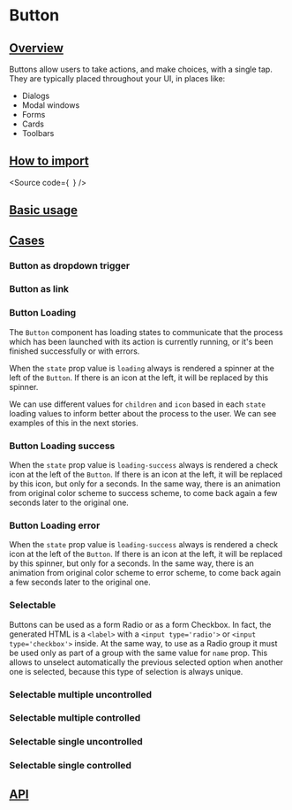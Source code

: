 

<Meta of={Stories} />

# Button

## [Overview](#overview)

Buttons allow users to take actions, and make choices, with a single tap.
They are typically placed throughout your UI, in places like:

- Dialogs
- Modal windows
- Forms
- Cards
- Toolbars

## [How to import](#how-to-import)

<Source
  code={`
`}
/>

## [Basic usage](#basic-usage)

<Canvas of={Stories.Base} />

## [Cases](#cases)

### Button as dropdown trigger

<Canvas of={CaseStories.AsDropdown} />

### Button as link

<Canvas of={CaseStories.AsLink} />

### Button Loading

The `Button` component has loading states to communicate that the process which
has been launched with its action is currently running, or it's been finished
successfully or with errors.

When the `state` prop value is `loading` always is rendered a spinner at the
left of the `Button`. If there is an icon at the left, it will be replaced by
this spinner.

We can use different values for `children` and `icon` based in each `state` loading
values to inform better about the process to the user. We can see examples of
this in the next stories.

<Canvas of={LoadingStories.Loading} />

### Button Loading success

When the `state` prop value is `loading-success` always is rendered a check icon
at the left of the `Button`. If there is an icon at the left, it will be
replaced by this icon, but only for a seconds. In the same way, there is an
animation from original color scheme to success scheme, to come back again a few
seconds later to the original one.

<Canvas of={LoadingStories.Success} />

### Button Loading error

When the `state` prop value is `loading-success` always is rendered a check icon
at the left of the `Button`. If there is an icon at the left, it will be
replaced by this spinner, but only for a seconds. In the same way, there is an
animation from original color scheme to error scheme, to come back again a few
seconds later to the original one.

<Canvas of={LoadingStories.Error} />

### Selectable

Buttons can be used as a form Radio or as a form Checkbox.
In fact, the generated HTML is a `<label>` with a `<input type='radio'>` or
`<input type='checkbox'>` inside. At the same way, to use as a Radio group it
must be used only as part of a group with the same value for `name` prop.
This allows to unselect automatically the previous selected option when another
one is selected, because this type of selection is always unique.

### Selectable multiple uncontrolled

<Canvas of={SelectionStories.MultipleUncontrolled} />

### Selectable multiple controlled

<Canvas of={SelectionStories.MultipleControlled} />

### Selectable single uncontrolled

<Canvas of={SelectionStories.SingleUncontrolled} />

### Selectable single controlled

<Canvas of={SelectionStories.SingleControlled} />

## [API](#api)

<ArgTypes of={Stories} />
